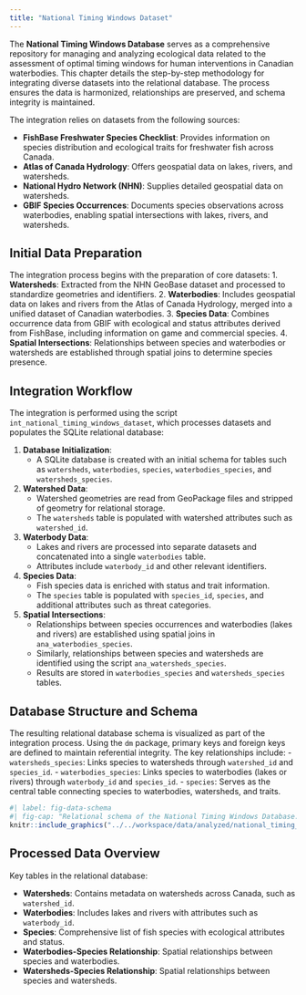 ```yaml
---
title: "National Timing Windows Dataset"
---
```



The **National Timing Windows Database** serves as a comprehensive repository for managing and analyzing ecological data related to the assessment of optimal timing windows for human interventions in Canadian waterbodies. This chapter details the step-by-step methodology for integrating diverse datasets into the relational database. The process ensures the data is harmonized, relationships are preserved, and schema integrity is maintained. 

The integration relies on datasets from the following sources:

- **FishBase Freshwater Species Checklist**: Provides information on species distribution and ecological traits for freshwater fish across Canada.
- **Atlas of Canada Hydrology**: Offers geospatial data on lakes, rivers, and watersheds.
- **National Hydro Network (NHN)**: Supplies detailed geospatial data on watersheds.
- **GBIF Species Occurrences**: Documents species observations across waterbodies, enabling spatial intersections with lakes, rivers, and watersheds.

## Initial Data Preparation

The integration process begins with the preparation of core datasets:
1. **Watersheds**: Extracted from the NHN GeoBase dataset and processed to standardize geometries and identifiers.
2. **Waterbodies**: Includes geospatial data on lakes and rivers from the Atlas of Canada Hydrology, merged into a unified dataset of Canadian waterbodies.
3. **Species Data**: Combines occurrence data from GBIF with ecological and status attributes derived from FishBase, including information on game and commercial species.
4. **Spatial Intersections**: Relationships between species and waterbodies or watersheds are established through spatial joins to determine species presence.

## Integration Workflow

The integration is performed using the script `int_national_timing_windows_dataset`, which processes datasets and populates the SQLite relational database:

1. **Database Initialization**:
   - A SQLite database is created with an initial schema for tables such as `watersheds`, `waterbodies`, `species`, `waterbodies_species`, and `watersheds_species`.

2. **Watershed Data**:
   - Watershed geometries are read from GeoPackage files and stripped of geometry for relational storage.
   - The `watersheds` table is populated with watershed attributes such as `watershed_id`.

3. **Waterbody Data**:
   - Lakes and rivers are processed into separate datasets and concatenated into a single `waterbodies` table.
   - Attributes include `waterbody_id` and other relevant identifiers.

4. **Species Data**:
   - Fish species data is enriched with status and trait information.
   - The `species` table is populated with `species_id`, `species`, and additional attributes such as threat categories.

5. **Spatial Intersections**:
   - Relationships between species occurrences and waterbodies (lakes and rivers) are established using spatial joins in `ana_waterbodies_species`.
   - Similarly, relationships between species and watersheds are identified using the script `ana_watersheds_species`.
   - Results are stored in `waterbodies_species` and `watersheds_species` tables.

## Database Structure and Schema

The resulting relational database schema is visualized as part of the integration process. Using the `dm` package, primary keys and foreign keys are defined to maintain referential integrity. The key relationships include:
- `watersheds_species`: Links species to watersheds through `watershed_id` and `species_id`.
- `waterbodies_species`: Links species to waterbodies (lakes or rivers) through `waterbody_id` and `species_id`.
- `species`: Serves as the central table connecting species to waterbodies, watersheds, and traits.

```r
#| label: fig-data-schema
#| fig-cap: "Relational schema of the National Timing Windows Database."
knitr::include_graphics("../../workspace/data/analyzed/national_timing_windows_dataset-1.0.0/national_timing_windows_database.png")
```

## Processed Data Overview

Key tables in the relational database:

- **Watersheds**: Contains metadata on watersheds across Canada, such as `watershed_id`.
- **Waterbodies**: Includes lakes and rivers with attributes such as `waterbody_id`.
- **Species**: Comprehensive list of fish species with ecological attributes and status.
- **Waterbodies-Species Relationship**: Spatial relationships between species and waterbodies.
- **Watersheds-Species Relationship**: Spatial relationships between species and watersheds.
